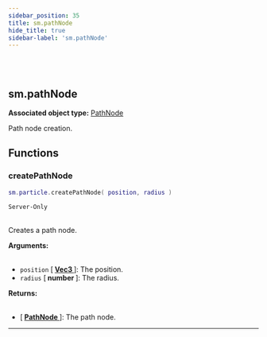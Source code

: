 ```yaml
---
sidebar_position: 35
title: sm.pathNode
hide_title: true
sidebar-label: 'sm.pathNode'
---
```


<br></br>

## sm.pathNode

**Associated object type:** [PathNode](/docs/game_script_env/userdata/PathNode)

Path node creation.

## Functions

### createPathNode

```lua
sm.particle.createPathNode( position, radius )
```
<code>Server-Only</code> <br></br>

Creates a path node.

<strong>Arguments:</strong> <br></br>

- <code>position</code> [<strong> <a href="/docs/game_script_env/userdata/Vec3"> Vec3 </a> </strong>]: The position.
- <code>radius</code> [<strong> number </strong>]: The radius.

<strong>Returns:</strong> <br></br>

- [<strong> <a href="/docs/game_script_env/userdata/PathNode"> PathNode </a> </strong>]: The path node.

---














